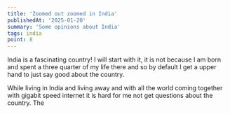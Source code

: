 ```yaml
---
title: 'Zoomed out zoomed in India'
publishedAt: '2025-01-20'
summary: 'Some opinions about India'
tags: india
point: 8
---
```


India is a fascinating country! I will start with it, it is not because I am born and spent a three quarter of my life there and so by default I get a upper hand to just say good about the country. 

While living in India and living away and with all the world coming together with gigabit speed internet it is hard for me not get questions about the country. The 